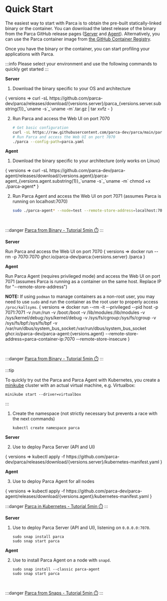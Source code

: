 # Quick Start

The easiest way to start with Parca is to obtain the pre-built statically-linked binary or the container.
You can download the latest release of the binary from the Parca GitHub release pages ([Server](https://github.com/parca-dev/parca/releases) and [Agent](https://github.com/parca-dev/parca-agent/releases)).
Alternatively, you can use the Parca container image from [the GitHub Container Registry](https://github.com/orgs/parca-dev/packages).

Once you have the binary or the container, you can start profiling your applications with Parca.

:::info Please select your environment and use the following commands to quickly get started
:::



<Tabs groupId="environment" queryString>
<TabItem value="binary" label="Binary" default>

**Server**

1. Download the binary specific to your OS and architecture
<WithVersions language="bash">
    { versions =>
        <CodeBlock className="language-bash">
        curl -sL https://github.com/parca-dev/parca/releases/download/{versions.server}/parca_{versions.server.substring(1)}_`uname -s`_`uname -m`.tar.gz | tar xvfz -
        </CodeBlock>
    }
</WithVersions>

2. Run Parca and access the Web UI on port 7070
    ```bash
    # Get basic configuration
    curl -sL https://raw.githubusercontent.com/parca-dev/parca/main/parca.yaml > parca.yaml
    # Run Parca and access the Web UI on port 7070
    ./parca --config-path=parca.yaml
    ```

**Agent**

1. Download the binary specific to your architecture (only works on Linux)
<WithVersions language="bash">
    { versions =>
        <CodeBlock className="language-bash">
        curl -sL https://github.com/parca-dev/parca-agent/releases/download/{versions.agent}/parca-agent_{versions.agent.substring(1)}_`uname -s`_`uname -m`
        chmod +x ./parca-agent*
        </CodeBlock>
    }
</WithVersions>

2. Run Parca Agent and access the Web UI on port 7071 (assumes Parca is running on localhost:7070)
    ```bash
    sudo ./parca-agent* --node=test --remote-store-address=localhost:7070 --remote-store-insecure
    ```

<br />

:::danger [Parca from Binary - Tutorial 5min ⏱️](/docs/binary)
:::
</TabItem>
<TabItem value="container" label="Container">

**Server**

Run Parca and access the Web UI on port 7070
<WithVersions language="bash">
    { versions =>
        <CodeBlock className="language-bash">
        docker run --rm -p 7070:7070 ghcr.io/parca-dev/parca:{versions.server} /parca
        </CodeBlock>
    }
</WithVersions>

**Agent**

Run Parca Agent (requires privileged mode) and access the Web UI on port 7071 (assumes Parca is running as a container on the same host. Replace IP for "--remote-store-address")

__NOTE:__ If using `podman` to manage containers as a non-root user, you may need to use `sudo` and run the container as the root user to properly access `/proc/kallsyms`.
<WithVersions language="bash">
    { versions =>
        <CodeBlock className="language-bash">
        docker run --rm -it --privileged --pid host -p 7071:7071 -v /run:/run -v /boot:/boot -v /lib/modules:/lib/modules -v /sys/kernel/debug:/sys/kernel/debug -v /sys/fs/cgroup:/sys/fs/cgroup -v /sys/fs/bpf:/sys/fs/bpf -v /var/run/dbus/system_bus_socket:/var/run/dbus/system_bus_socket ghcr.io/parca-dev/parca-agent:{versions.agent} --remote-store-address=parca-container-ip:7070 --remote-store-insecure
        </CodeBlock>
    }
</WithVersions>

<br />

:::danger [Parca from Binary - Tutorial 5min ⏱️](/docs/binary)
:::

</TabItem>
<TabItem value="kubernetes" label="Kubernetes">

:::tip

To quickly try out the Parca and Parca Agent with Kubernetes, you create a [minikube](https://minikube.sigs.k8s.io/docs/) cluster with an actual virtual machine, e.g. Virtualbox:

```shell
minikube start --driver=virtualbox
```
:::

1. Create the namespace (not strictly necessary but prevents a race with the next commands)
    ```
    kubectl create namespace parca
    ```

**Server**

2. Use to deploy Parca Server (API and UI)
<WithVersions language="bash">
    { versions =>
        <CodeBlock className="language-bash">
        kubectl apply -f https://github.com/parca-dev/parca/releases/download/{versions.server}/kubernetes-manifest.yaml
        </CodeBlock>
    }
</WithVersions>

**Agent**

3. Use to deploy Parca Agent for all nodes
<WithVersions language="bash">
    { versions =>
        <CodeBlock className="language-bash">
        kubectl apply -f https://github.com/parca-dev/parca-agent/releases/download/{versions.agent}/kubernetes-manifest.yaml
        </CodeBlock>
    }
</WithVersions>
<br />

:::danger [Parca in Kubernetes - Tutorial 5min ⏱️](/docs/kubernetes)
:::
</TabItem>
<TabItem value="snaps" label="Snaps">

**Server**

1. Use to deploy Parca Server (API and UI), listening on `0.0.0.0:7070`.
    
    ```
    sudo snap install parca
    sudo snap start parca
    ```

**Agent**

2. Use to install Parca Agent on a node with `snapd`.

    ```
    sudo snap install --classic parca-agent
    sudo snap start parca
    ```

<br />

:::danger [Parca from Snaps - Tutorial 5min ⏱️](/docs/agent-server-snap-services)
:::

</TabItem>
</Tabs>
